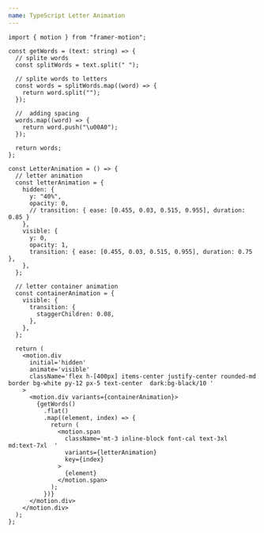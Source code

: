 ```yaml
---
name: TypeScript Letter Animation
---
```


```tsx
import { motion } from "framer-motion";

const getWords = (text: string) => {
  // splite words
  const splitWords = text.split(" ");

  // splite words to letters
  const words = splitWords.map((word) => {
    return word.split("");
  });

  //  adding spacing
  words.map((word) => {
    return word.push("\u00A0");
  });

  return words;
};

const LetterAnimation = () => {
  // letter animation
  const letterAnimation = {
    hidden: {
      y: "40%",
      opacity: 0,
      // transition: { ease: [0.455, 0.03, 0.515, 0.955], duration: 0.85 }
    },
    visible: {
      y: 0,
      opacity: 1,
      transition: { ease: [0.455, 0.03, 0.515, 0.955], duration: 0.75 },
    },
  };

  // letter container animation
  const containerAnimation = {
    visible: {
      transition: {
        staggerChildren: 0.08,
      },
    },
  };

  return (
    <motion.div
      initial='hidden'
      animate='visible'
      className='flex h-[400px] items-center justify-center rounded-md   border bg-white py-12 px-5 text-center  dark:bg-black/10 '
    >
      <motion.div variants={containerAnimation}>
        {getWords()
          .flat()
          .map((element, index) => {
            return (
              <motion.span
                className='mt-3 inline-block font-cal text-3xl md:text-7xl  '
                variants={letterAnimation}
                key={index}
              >
                {element}
              </motion.span>
            );
          })}
      </motion.div>
    </motion.div>
  );
};
```

